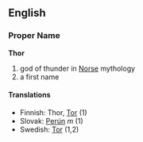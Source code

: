 ==English==
=== Proper Name ===
'''Thor'''
# god of thunder in [[Norse]] mythology
# a first name
==== Translations ====
*Finnish: Thor, [[Tor]] (1)
*Slovak: [[Perún]] ''m'' (1)
*Swedish: [[Tor]] (1,2)